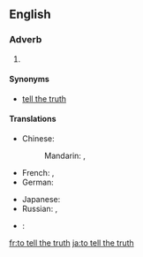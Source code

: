 ==English==

===Adverb===
{{infl|en|adverb|head=to [[tell]] [[the]] [[truth]]}}

# {{idiom}} {{non-gloss definition|An attestation to the truthfulness and frankness of an associated statement}}

====Synonyms====
* {{sense|attestation}} [[tell the truth]]

====Translations====
{{trans-top|attestation of truthfulness and frankness}}
* Chinese:
*: Mandarin: {{t|zh|老實說|sc=Hani}},  {{t|zh|老实说|tr=lǎoshishuō|sc=Hani}}
* French: {{t|fr|à vrai dire}}, {{t|fr|à dire vrai}}
* German: {{t|de|um die Wahrheit zu sagen}}
{{trans-mid}}
* Japanese: {{t|ja|実を言えば|tr=じつをいえば, jitsu-o ieba|sc=Jpan}}
* Russian: {{t|ru|по правде говоря|tr=po právde govorjá|sc=Cyrl}},  {{t|ru|честно говоря|tr=čéstno govorjá|sc=Cyrl}}
{{trans-bottom}}

{{checktrans-top}}
* {{ttbc|Esperanto}}: {{t-|eo|verdire|xs=Esperanto}}
{{trans-mid}}
{{trans-bottom}}

[[fr:to tell the truth]]
[[ja:to tell the truth]]